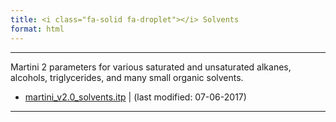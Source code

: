 ```yaml
---
title: <i class="fa-solid fa-droplet"></i> Solvents
format: html
---
```


<hr>

Martini 2 parameters for various saturated and unsaturated alkanes, alcohols, triglycerides, and many small organic solvents.

- [martini_v2.0_solvents.itp](https://martiniff-library.s3.ca-central-1.amazonaws.com/1_Downloads/ff_parameters/martini2/solvents/martini_v2.0_solvents.itp) | (last modified: 07-06-2017) 

<hr>